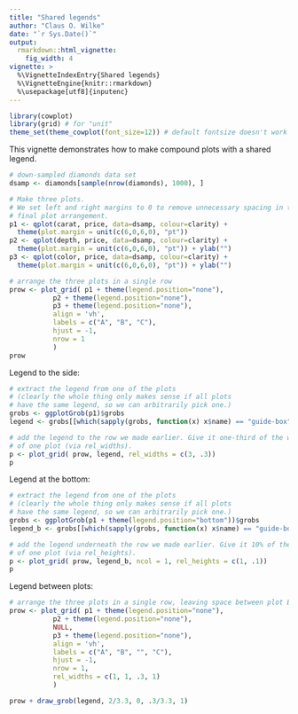 ```yaml
---
title: "Shared legends"
author: "Claus O. Wilke"
date: "`r Sys.Date()`"
output:
  rmarkdown::html_vignette:
    fig_width: 4
vignette: >
  %\VignetteIndexEntry{Shared legends}
  %\VignetteEngine{knitr::rmarkdown}
  %\usepackage[utf8]{inputenc}
---
```


```r
library(cowplot)
library(grid) # for "unit"
theme_set(theme_cowplot(font_size=12)) # default fontsize doesn't work well for online viewing
```

This vignette demonstrates how to make compound plots with a shared legend.
```r
# down-sampled diamonds data set
dsamp <- diamonds[sample(nrow(diamonds), 1000), ]

# Make three plots.
# We set left and right margins to 0 to remove unnecessary spacing in the
# final plot arrangement.
p1 <- qplot(carat, price, data=dsamp, colour=clarity) +
  theme(plot.margin = unit(c(6,0,6,0), "pt"))
p2 <- qplot(depth, price, data=dsamp, colour=clarity) +
  theme(plot.margin = unit(c(6,0,6,0), "pt")) + ylab("")
p3 <- qplot(color, price, data=dsamp, colour=clarity) +
  theme(plot.margin = unit(c(6,0,6,0), "pt")) + ylab("")

# arrange the three plots in a single row
prow <- plot_grid( p1 + theme(legend.position="none"),
           p2 + theme(legend.position="none"),
           p3 + theme(legend.position="none"),
           align = 'vh',
           labels = c("A", "B", "C"),
           hjust = -1,
           nrow = 1
           )
prow
```

Legend to the side:
```r
# extract the legend from one of the plots
# (clearly the whole thing only makes sense if all plots
# have the same legend, so we can arbitrarily pick one.)
grobs <- ggplotGrob(p1)$grobs
legend <- grobs[[which(sapply(grobs, function(x) x$name) == "guide-box")]]

# add the legend to the row we made earlier. Give it one-third of the width
# of one plot (via rel_widths).
p <- plot_grid( prow, legend, rel_widths = c(3, .3))
p
```


Legend at the bottom:
```r
# extract the legend from one of the plots
# (clearly the whole thing only makes sense if all plots
# have the same legend, so we can arbitrarily pick one.)
grobs <- ggplotGrob(p1 + theme(legend.position="bottom"))$grobs
legend_b <- grobs[[which(sapply(grobs, function(x) x$name) == "guide-box")]]

# add the legend underneath the row we made earlier. Give it 10% of the height
# of one plot (via rel_heights).
p <- plot_grid( prow, legend_b, ncol = 1, rel_heights = c(1, .1))
p
```

Legend between plots:
```r
# arrange the three plots in a single row, leaving space between plot B and C
prow <- plot_grid( p1 + theme(legend.position="none"),
           p2 + theme(legend.position="none"),
           NULL,
           p3 + theme(legend.position="none"),
           align = 'vh',
           labels = c("A", "B", "", "C"),
           hjust = -1,
           nrow = 1,
           rel_widths = c(1, 1, .3, 1)
           )

prow + draw_grob(legend, 2/3.3, 0, .3/3.3, 1)
```
